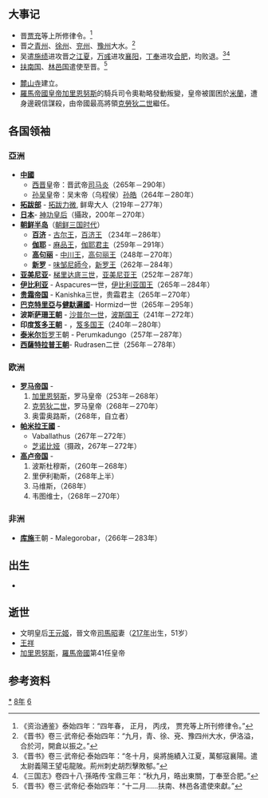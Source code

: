 {{yearTOC|268|东吴'''[[宝鼎|宝鼎]]三年'''；西晋'''[[泰始_(司馬炎)|泰始]]四年'''}}

== 大事记 ==
*晋[[贾充|贾充]]等上所修律令。<ref>《资治通鉴》泰始四年：“四年春， 正月， 丙戌， 贾充等上所刊修律令。”</ref>
*晋之[[青州|青州]]、[[徐州|徐州]]、[[兖州|兖州]]、[[豫州|豫州]]大水。<ref>《晋书》卷三·武帝纪·泰始四年：“九月，青、徐、兗、豫四州大水，伊洛溢，合於河，開倉以振之。”</ref>
*吴遣[[施绩|施绩]]进攻晋之[[江夏郡|江夏]]，[[万彧|万彧]]进攻[[襄阳郡|襄阳]]，[[丁奉|丁奉]]进攻[[合肥郡|合肥]]，均败退。<ref>《晋书》卷三·武帝纪·泰始四年：“冬十月，吳將施績入江夏，萬郁寇襄陽。遣太尉義陽王望屯龍陂。荊州刺史胡烈擊敗郁。”</ref><ref>《三国志》卷四十八·孫晧传·宝鼎三年：“秋九月，晧出東關，丁奉至合肥。”</ref>
*[[扶南国|扶南国]]、[[林邑国|林邑国]]遣使至晋。<ref>《晋书》卷三·武帝纪·泰始四年：“十二月……扶南、林邑各遣使來獻。”</ref>

*[[麓山寺|麓山寺]]建立。
*[[羅馬帝國皇帝|羅馬帝國皇帝]][[加里恩努斯|加里恩努斯]]的騎兵司令奧勒略發動叛變，皇帝被圍困於[[米蘭|米蘭]]，遭身邊親信謀殺，由帝國最高將領[[克勞狄二世|克勞狄二世]]繼任。

== 各国领袖 ==
=== 亞洲 ===
*'''[[中國|中國]]'''
**[[西晋|西晋]]皇帝：晋武帝[[司马炎|司马炎]]（265年－290年）
**[[孙吴|孙吴]]皇帝：吴末帝（乌程侯）[[孙皓|孙皓]]（264年－280年）
*'''[[拓跋部|拓跋部]]''' - [[拓跋力微|拓跋力微]], 鲜卑大人（219年－277年）
*'''[[日本|日本]]'''- [[神功皇后|神功皇后]]（攝政，200年－270年）
*'''[[朝鲜半岛|朝鲜半岛]]'''（[[朝鲜三国时代|朝鲜三国时代]]）
**'''[[百济|百济]]''' - [[古尔王|古尔王]]，[[百济君主列表|百济王]] （234年－286年）
**'''[[伽耶|伽耶]]''' - [[麻品王|麻品王]]，[[朝鲜半岛君主列表|伽耶君主]]（259年－291年）
**'''[[高句丽|高句丽]]''' - [[中川王|中川王]]，[[高句丽君主列表|高句丽王]]（248年－270年）
**'''[[新罗|新罗]]''' - [[味邹尼師今|味邹尼師今]]，[[新罗君主列表|新罗王]]（262年－284年）
*'''[[亚美尼亚|亚美尼亚]]'''- [[梯里达底三世_(亚美尼亚)|梯里达底三世]]，[[亚美尼亚君主列表|亚美尼亚王]]（252年－287年）
*'''[[高加索伊比利亚王国|伊比利亚]]''' - Aspacures一世，[[格鲁吉亚君主列表|伊比利亚国王]]（265年－284年）
*'''[[贵霜帝国|贵霜帝国]]''' - Kanishka三世，贵霜君主（265年－270年）
*'''[[巴克特里亞|巴克特里亞]]与[[健馱邏國|健馱邏國]]'''- Hormizd一世（265年－295年）
*'''波斯[[萨珊王朝|萨珊王朝]]''' - [[沙普尔一世|沙普尔一世]]，[[伊朗君主列表|波斯国王]]（241年－272年）
*'''印度[[笈多王朝|笈多王朝]]''' - {{link-en|室利笈多|Gupta (king)}}，[[印度君主列表|笈多国王]]（240年－280年）
*'''[[泰米尔人|泰米尔]]'''[[哲罗|哲罗]]王朝 - Perumkadungo（257年－287年）
*'''[[西薩特拉普王朝|西薩特拉普王朝]]'''- Rudrasen二世（256年－278年）
=== 欧洲 ===
*'''[[罗马帝国|罗马帝国]]''' - 
*#[[加里恩努斯|加里恩努斯]]，罗马皇帝（253年－268年）
*#[[克劳狄二世|克劳狄二世]]，罗马皇帝（268年－270年）
*#奥雷奥路斯，（268年，自立者）
*'''[[帕米拉王國|帕米拉王國]]''' - 
**Vaballathus（267年－272年）
**[[芝诺比娅|芝诺比娅]]（摄政，267年－272年）
*'''[[高卢帝国|高卢帝国]]''' - 
*#波斯杜穆斯，（260年－268年）
*#里伊利勒斯，（268年上半）
*#马维斯，（268年）
*#韦图维士，（268年－270年）
=== 非洲 ===
*'''[[库施|库施]]'''王朝 - Malegorobar，（266年－283年）
== 出生 ==
*

== 逝世 ==
{{Wikisource year mention}}
*文明皇后[[王元姬|王元姬]]，晉文帝[[司馬昭|司馬昭]]妻（[[217年|217年]]出生，51岁）
*[[王祥|王祥]]
*[[加里恩努斯|加里恩努斯]]，[[羅馬帝國|羅馬帝國]]第41任皇帝

==参考资料==
{{reflist}}

[[Category:268年|*]]
[[Category:260年代|8年]]
[[Category:3世纪各年|6]]